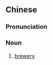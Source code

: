 ==Chinese==
{{zh-forms|s=麹院}}

===Pronunciation===
{{zh-pron
|m=qúyuàn
|cat=n
}}

===Noun===
{{zh-noun}}

# [[brewery]]